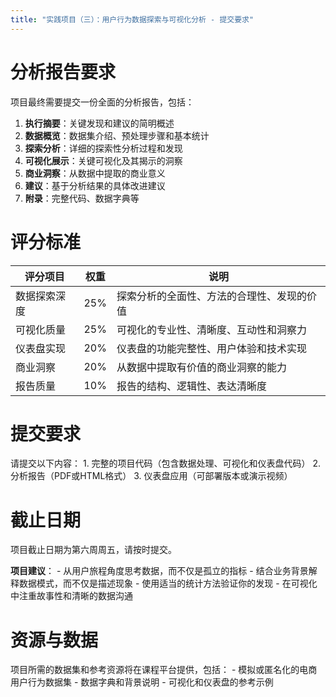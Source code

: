 ```yaml
---
title: "实践项目（三）：用户行为数据探索与可视化分析 - 提交要求"
---
```


# 分析报告要求

项目最终需要提交一份全面的分析报告，包括：

1. **执行摘要**：关键发现和建议的简明概述
2. **数据概览**：数据集介绍、预处理步骤和基本统计
3. **探索分析**：详细的探索性分析过程和发现
4. **可视化展示**：关键可视化及其揭示的洞察
5. **商业洞察**：从数据中提取的商业意义
6. **建议**：基于分析结果的具体改进建议
7. **附录**：完整代码、数据字典等

# 评分标准

| 评分项目 | 权重 | 说明 |
|---------|------|------|
| 数据探索深度 | 25% | 探索分析的全面性、方法的合理性、发现的价值 |
| 可视化质量 | 25% | 可视化的专业性、清晰度、互动性和洞察力 |
| 仪表盘实现 | 20% | 仪表盘的功能完整性、用户体验和技术实现 |
| 商业洞察 | 20% | 从数据中提取有价值的商业洞察的能力 |
| 报告质量 | 10% | 报告的结构、逻辑性、表达清晰度 |

# 提交要求

请提交以下内容：
1. 完整的项目代码（包含数据处理、可视化和仪表盘代码）
2. 分析报告（PDF或HTML格式）
3. 仪表盘应用（可部署版本或演示视频）

# 截止日期

项目截止日期为第六周周五，请按时提交。

:::{.tip}
**项目建议**：
- 从用户旅程角度思考数据，而不仅是孤立的指标
- 结合业务背景解释数据模式，而不仅是描述现象
- 使用适当的统计方法验证你的发现
- 在可视化中注重故事性和清晰的数据沟通
:::

# 资源与数据

项目所需的数据集和参考资源将在课程平台提供，包括：
- 模拟或匿名化的电商用户行为数据集
- 数据字典和背景说明
- 可视化和仪表盘的参考示例 